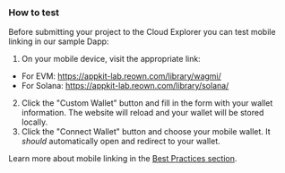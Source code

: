 ### How to test

Before submitting your project to the Cloud Explorer you can test mobile linking in our sample Dapp:

1. On your mobile device, visit the appropriate link:
- For EVM: https://appkit-lab.reown.com/library/wagmi/
- For Solana: https://appkit-lab.reown.com/library/solana/

2. Click the "Custom Wallet" button and fill in the form with your wallet information. The website will reload and your wallet will be stored locally.
3. Click the "Connect Wallet" button and choose your mobile wallet. It _should_ automatically open and redirect to your wallet.

Learn more about mobile linking in the [Best Practices section](../best-practices#2-mobile-linking).